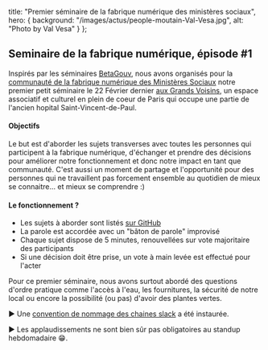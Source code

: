 
  title: "Premier séminaire de la fabrique numérique des ministères sociaux",
  hero: {
    background: "/images/actus/people-moutain-Val-Vesa.jpg",
    alt: "Photo by Val Vesa"
  }
};

<LayoutArticle meta={meta}>

## Seminaire de la fabrique numérique, épisode #1

Inspirés par les séminaires [BetaGouv](https://beta.gouv.fr), nous avons organisés pour la [communauté de la fabrique numérique des Ministères Sociaux](/members) notre premier petit séminaire le 22 Février dernier [aux Grands Voisins](https://lesgrandsvoisins.org/), un espace associatif et culturel en plein de coeur de Paris qui occupe une partie de l'ancien hopital Saint-Vincent-de-Paul.

#### Objectifs

Le but est d'aborder les sujets transverses avec toutes les personnes qui participent à la fabrique numérique, d'échanger et prendre des décisions pour améliorer notre fonctionnement et donc notre impact en tant que communauté. C'est aussi un moment de partage et l'opportunité pour des personnes qui ne travaillent pas forcement ensemble au quotidien de mieux se connaitre... et mieux se comprendre :)

#### Le fonctionnement ?

- Les sujets à aborder sont listés [sur GitHub](https://github.com/SocialGouv/seminaire/projects/1)
- La parole est accordée avec un "bâton de parole" improvisé
- Chaque sujet dispose de 5 minutes, renouvellées sur vote majoritaire des participants
- Si une décision doit être prise, un vote à main levée est effectué pour l'acter

Pour ce premier séminaire, nous avons surtout abordé des questions d'ordre pratique comme l'accès à l'eau, les fournitures, la sécurité de notre local ou encore la possibilité (ou pas) d'avoir des plantes vertes.

▶️ Une [convention de nommage des chaines slack](https://github.com/SocialGouv/www/wiki/Nomenclature-des-chaines-Mattermost%7CSlack) a été instaurée.

▶️ Les applaudissements ne sont bien sûr pas obligatoires au standup hebdomadaire 😁.

</LayoutArticle>
